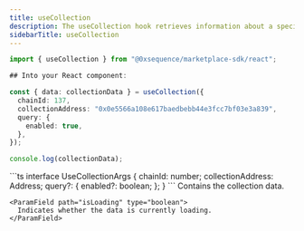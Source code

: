 ```yaml
---
title: useCollection
description: The useCollection hook retrieves information about a specific collection address in your Marketplace from Builder. The returned data includes details such as the chainId, address, symbol, and more.
sidebarTitle: useCollection
---
```


```ts
import { useCollection } from "@0xsequence/marketplace-sdk/react";

## Into your React component:

const { data: collectionData } = useCollection({
  chainId: 137,
  collectionAddress: "0x0e5566a108e617baedbebb44e3fcc7bf03e3a839",
  query: {
    enabled: true,
  },
});

console.log(collectionData);
```

<ResponseField name="useCollection details">
  <ResponseField name="* params"/>
  <Expandable>
    ```ts
    interface UseCollectionArgs {
      chainId: number;
      collectionAddress: Address;
      query?: {
        enabled?: boolean;
      };
    }
    ```
  </Expandable>
  <ResponseField name="* return properties"/>
  <Expandable>
    <ParamField path="data" type="ContractInfo">
      Contains the collection data.
    </ParamField>

    <ParamField path="isLoading" type="boolean">
      Indicates whether the data is currently loading.
    </ParamField>
  </Expandable>
</ResponseField>